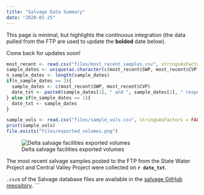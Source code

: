 ```yaml
---
title: "Salvage Data Summary"
date: "2020-01-25"
---
```


This page is minimal, but highlights the continuous integration (the data pulled from the FTP are used to update the **bolded** date below).

Come back for updates soon!


```r

most_recent <- read.csv("files/most_recent_samples.csv", stringsAsFactors = FALSE)
sample_dates <- unique(as.character(c(most_recent$SWP, most_recent$CVP)))
n_sample_dates <- length(sample_dates)
if(n_sample_dates == 2){
  sample_dates <- c(most_recent$SWP, most_recent$CVP)
  date_txt <- paste0(sample_dates[1], " and ", sample_dates[2], " respectively")
} else if(n_sample_dates == 1){
  date_txt <- sample_dates
}

sample_vols <- read.csv("files/sample_vols.csv", stringsAsFactors = FALSE)
print(sample_vols)
file.exists("files/exported_volumes.png")
```

![Delta salvage facilities exported volumes](files/exported_volumes.png)


The most recent salvage samples posted to the FTP from the State Water Project and Central Valley Project were collected on **`r date_txt`**. 

`.csv`s of the Salvage database files are available in the [salvage GitHub repository](https://github.com/dapperstats/salvage/tree/master/data/Salvage_data_FTP).
```